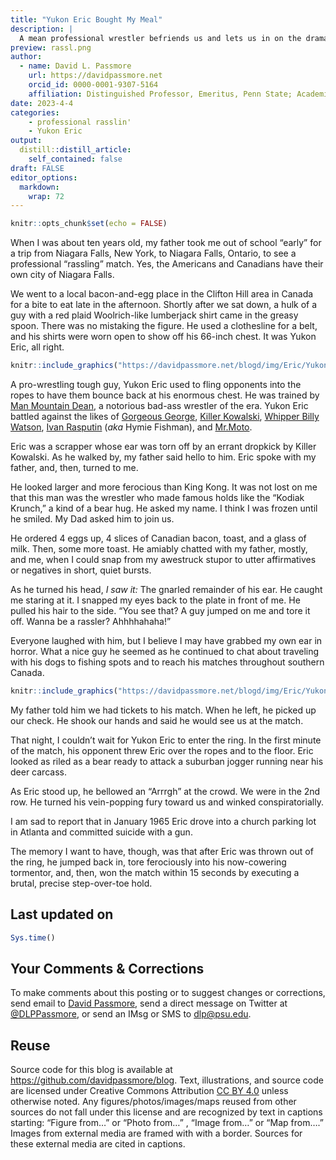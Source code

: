 ```yaml
---
title: "Yukon Eric Bought My Meal"
description: |
  A mean professional wrestler befriends us and lets us in on the drama of his gig.
preview: rassl.png
author:
  - name: David L. Passmore
    url: https://davidpassmore.net
    orcid_id: 0000-0001-9307-5164
    affiliation: Distinguished Professor, Emeritus, Penn State; Academic Visitor, University of Pittsburgh
date: 2023-4-4
categories:
    - professional rasslin'
    - Yukon Eric
output:
  distill::distill_article:
    self_contained: false
draft: FALSE
editor_options: 
  markdown: 
    wrap: 72
---
```



```r
knitr::opts_chunk$set(echo = FALSE)
```

When I was about ten years old, my father took me out of school “early” for a trip from Niagara Falls, New York, to Niagara Falls, Ontario, to see a professional “rassling” match. Yes, the Americans and Canadians have their own city of Niagara Falls.

We went to a local bacon-and-egg place in the Clifton Hill area in Canada for a bite to eat late in the afternoon. Shortly after we sat down, a hulk of a guy with a red plaid Woolrich-like lumberjack shirt came in the greasy spoon. There was no mistaking the figure. He used a clothesline for a belt, and his shirts were worn open to show off his 66-inch chest. It was Yukon Eric, all right.

```r
knitr::include_graphics("https://davidpassmore.net/blogd/img/Eric/YukonE.png")
```

A pro-wrestling tough guy, Yukon Eric used to fling opponents into the ropes to have them bounce back at his enormous chest. He was trained by [Man Mountain Dean](https://en.wikipedia.org/wiki/Man_Mountain_Dean), a notorious bad-ass wrestler of the era. Yukon Eric battled against the likes of [Gorgeous George](https://www.wwe.com/superstars/gorgeousgeorge), [Killer Kowalski](https://en.wikipedia.org/wiki/Killer_Kowalski), [Whipper Billy Watson](https://en.wikipedia.org/wiki/Whipper_Billy_Watson), [Ivan Rasputin](https://www.cagematch.net/?id=2&nr=8878&name=Ivan+Rasputin) (*aka* Hymie Fishman), and [Mr.Moto](https://www.cagematch.net/?id=2&nr=9077&name=Mr.+Moto). 

Eric was a scrapper whose ear was torn off by an errant dropkick by Killer Kowalski. As he walked by, my father said hello to him. Eric spoke with my father, and, then, turned to me.

He looked larger and more ferocious than King Kong. It was not lost on me that this man was the wrestler who made famous holds like the "Kodiak Krunch," a kind of a bear hug. He asked my name. I think I was frozen until he smiled. My Dad asked him to join us.

He ordered 4 eggs up, 4 slices of Canadian bacon, toast, and a glass of milk. Then, some more toast. He amiably chatted with my father, mostly, and me, when I could snap from my awestruck stupor to utter affirmatives or negatives in short, quiet bursts.

As he turned his head, *I saw it:* The gnarled remainder of his ear. He caught me staring at it. I snapped my eyes back to the plate in front of me. He pulled his hair to the side. “You see that? A guy jumped on me and tore it off. Wanna be a rassler? Ahhhhahaha!”

Everyone laughed with him, but I believe I may have grabbed my own ear in horror. What a nice guy he seemed as he continued to chat about traveling with his dogs to fishing spots and to reach his matches throughout southern Canada.

```r
knitr::include_graphics("https://davidpassmore.net/blogd/img/Eric/YukonEricDogs.png")
```

My father told him we had tickets to his match. When he left, he picked up our check. He shook our hands and said he would see us at the match.

That night, I couldn’t wait for Yukon Eric to enter the ring. In the first minute of the match, his opponent threw Eric over the ropes and to the floor. Eric looked as riled as a bear ready to attack a suburban jogger running near his deer carcass.

As Eric stood up, he bellowed an “Arrrgh” at the crowd. We were in the 2nd row. He turned his vein-popping fury toward us and winked conspiratorially.

I am sad to report that in January 1965 Eric drove into a church parking lot in Atlanta and committed suicide with a gun.

The memory I want to have, though, was that after Eric was thrown out of the ring, he jumped back in, tore ferociously into his now-cowering tormentor, and, then, won the match within 15 seconds by executing a brutal, precise step-over-toe hold.

## Last updated on {.appendix}

```r
Sys.time()
```

## Your Comments & Corrections {.appendix}

To make comments about this posting or to suggest changes or
corrections, send email to [David
Passmore](mailto:dlp@davidpassmore.net), send a direct message on
Twitter at [\@DLPPassmore](https://twitter.com/dlppassmore), or send an
IMsg or SMS to [dlp\@psu.edu](mailto:dlp@psu.edu){.email}.

## Reuse {.appendix}

Source code for this blog is available at
<https://github.com/davidpassmore/blog>. Text, illustrations, and source
code are licensed under Creative Commons Attribution [CC BY
4.0](https://creativecommons.org/licenses/by-sa/4.0/) unless otherwise
noted. Any figures/photos/images/maps reused from other sources do not
fall under this license and are recognized by text in captions starting:
"Figure from..." or "Photo from..." , "Image from..." or "Map from...."
Images from external media are framed with with a border. Sources for
these external media are cited in captions.

